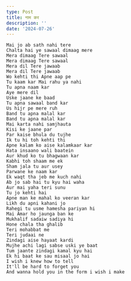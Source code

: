 ```yaml
---
type: Post
title: नाम कर
description: ''
date: '2024-07-26'
---
```

```
Mai jo ab sath nahi tere
Chalta hai ye sawaal dimaag mere
Mera dimaag Tere sawaal
Mera dimaag Tere sawaal 
Mera dil Tere jawaab
Mera dil Tere jawaab
Wo kehti thi Apne aap pe
Tu kaam kar Mai rahu ya nahi
Tu apna naam kar
Aye mere dil
Uske jaane ke baad
Tu apna sawaal band kar
Us hijr pe mere ruh
Band tu apna malal kar
Band tu apna malal kar
Mai karta nahi samjhauta
Kisi ke jaane par 
Par kaise bhula du tujhe
Ik tu hi toh kehti thi
Apne kalam ko aise kalamkaar kar
Hata insaano wali baatein
Aur khud ko tu bhagwaan kar
Kabhi toh shaam me ek
Sham jala tu aur usey
Parwane ke naam kar
Ek waqt tha jeb me kuch nahi
Ab jo sab hai tu kyu hai waha
Aur mai yaha teri sunu
Tu jo kehti hai
Apne man ke mahal ko veeran kar
Likh du apni kahani jo
Rahegi tu usme hamesha pariyan hi
Mai Amar ho jaunga ban ke
Mukhalif sadaiw sadiya hi
Hone chala tha ghalib
Teri mohabbat me
Teri judaai ne
Zindagi aise hayaat kardi
Mujhe achi lagi sabse uski ye baat
Tum jaante zindagi kamal kyu hai
Ek hi baat ke sau misaal jo hai
I wish i knew how to tell
It'll be hard to forget you
And wanna hold you in the form i wish i make
```

